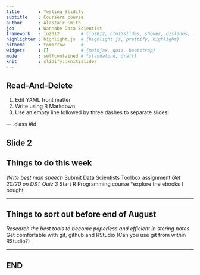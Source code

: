 ```yaml
---
title       : Testing Slidify
subtitle    : Coursera course
author      : Alastair Smith
job         : Wannabe Data Scientist
framework   : io2012        # {io2012, html5slides, shower, dzslides, ...}
highlighter : highlight.js  # {highlight.js, prettify, highlight}
hitheme     : tomorrow      # 
widgets     : []            # {mathjax, quiz, bootstrap}
mode        : selfcontained # {standalone, draft}
knit        : slidify::knit2slides
---
```


## Read-And-Delete

1. Edit YAML front matter
2. Write using R Markdown
3. Use an empty line followed by three dashes to separate slides!

--- .class #id 

## Slide 2

## Things to do this week

*Write best man speech
*Submit Data Scientists Toolbox assignment
*Get 20/20 on DST Quiz 3
*Start R Programming course
*explore the ebooks I bought

---

## Things to sort out before end of August

*Research the best tools to become paperless and efficient in storing notes
*Get comfortable with git, github and RStudio (Can you use git from within RStudio?)

---

## END


